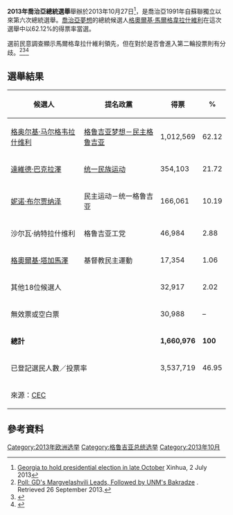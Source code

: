 {{NoteTA
|1=zh-cn:格鲁吉亚; zh-hk:格魯吉亞; zh-tw:喬治亞; zh-sg:格鲁吉亚;
|G1=地名
}}
'''2013年喬治亞總統選舉'''舉辦於2013年10月27日<ref>[http://www.globaltimes.cn/content/793192.shtml#.UdUvTR3O2gM Georgia to hold presidential election in late October] {{Wayback|url=http://www.globaltimes.cn/content/793192.shtml#.UdUvTR3O2gM |date=20171207144926 }} Xinhua, 2 July 2013</ref>，是喬治亞1991年自蘇聯獨立以來第六次總統選舉。[[喬治亞夢想|喬治亞夢想]]的總統候選人[[格奧爾基·馬爾格韋拉什維利|格奧爾基·馬爾格韋拉什維利]]在這次選舉中以62.12%的得票率當選。

選前民意調查顯示馬爾格韋拉什維利領先，但在對於是否會進入第二輪投票則有分歧。<ref>[http://www.civil.ge/eng/article.php?id=26493 Poll: GD's Margvelashvili Leads, Followed by UNM's Bakradze] {{Wayback|url=http://www.civil.ge/eng/article.php?id=26493 |date=20160304051204 }}. Retrieved 26 September 2013.</ref><ref>{{cite news|title=57.6% of respondents support Margvelashvili, 11.8% – Bakradze and 7,1% – Burjanadze|url=http://www.pirweli.com.ge/en/?menuid=8&id=2701|accessdate=26 October 2013|newspaper=Pirweli|date=24 October 2013|archive-date=2013-10-29|archive-url=https://web.archive.org/web/20131029200412/http://www.pirweli.com.ge/en/?menuid=8&id=2701|dead-url=no}}</ref><ref>{{cite news|title=Who becomes President of Georgia?|url=http://top.rbc.ru/politics/25/10/2013/884932.shtml|accessdate=26 October 2013|newspaper=Rbk|date=25 October 2013|archive-date=2013-10-27|archive-url=https://web.archive.org/web/20131027074242/http://top.rbc.ru/politics/25/10/2013/884932.shtml|dead-url=yes}}</ref>

== 選舉結果 ==
{| class=wikitable style=text-align:right
!候選人
!提名政黨
!得票
!%
|-
|align=left|[[格奥尔基·马尔格韦拉什维利|格奥尔基·马尔格韦拉什维利]]||align=left|[[格鲁吉亚梦想－民主格鲁吉亚|格鲁吉亚梦想－民主格鲁吉亚]]||1,012,569||62.12
|-
|align=left|[[達維德·巴克拉澤|達維德·巴克拉澤]]||align=left|[[统一民族运动|统一民族运动]]||354,103||21.72
|-
|align=left|[[妮诺·布尔贾纳泽|妮诺·布尔贾纳泽]]||align=left| 民主运动－统一格鲁吉亚 ||166,061||10.19
|-
|align=left| 沙尔瓦·纳特拉什维利 ||align=left| 格鲁吉亚工党 ||46,984||2.88
|-
|align=left|[[格奧爾基·塔加馬澤|格奧爾基·塔加馬澤]]||align=left| 基督教民主運動 ||17,354||1.06
|-
|align=left| 其他18位候選人 ||align=left|  || 32,917 || 2.02
|-
|align=left colspan=2|無效票或空白票||30,988||–
|-
|align=left colspan=2|'''總計'''||'''1,660,976'''||'''100'''
|-
|align=left colspan=2|已登記選民人數／投票率||3,537,719||46.95
|-
|align=left colspan=4|來源：[https://web.archive.org/web/20131029193129/http://www.results.cec.gov.ge/eng/ CEC]
|}

== 參考資料 ==
{{Reflist|30em}}

{{格魯吉亞選舉}}
[[Category:2013年欧洲选举|Category:2013年欧洲选举]]
[[Category:格鲁吉亚总统选举|Category:格鲁吉亚总统选举]]
[[Category:2013年10月|Category:2013年10月]]